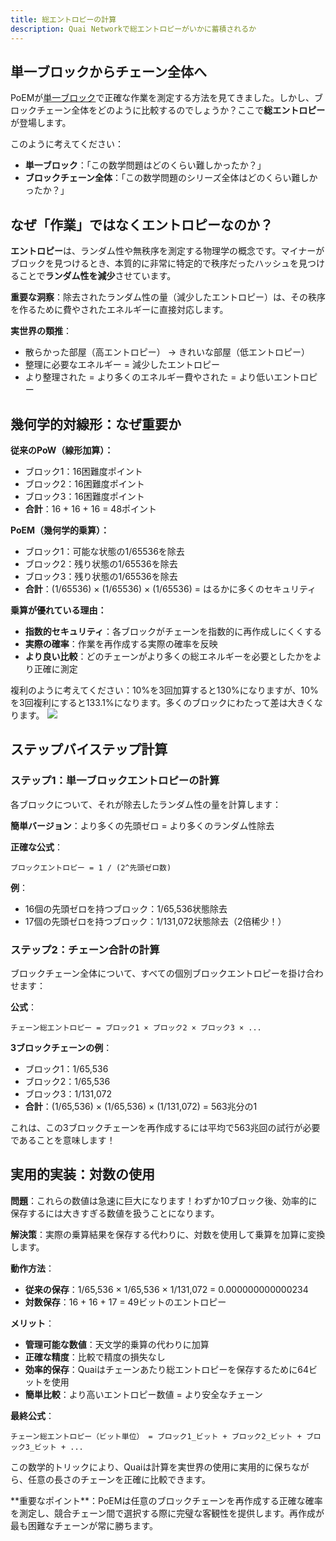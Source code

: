 ```yaml
---
title: 総エントロピーの計算
description: Quai Networkで総エントロピーがいかに蓄積されるか
---
```


## 単一ブロックからチェーン全体へ

PoEMが[単一ブロック](/jp/learn/advanced-introduction/poem/fork-choice/intrinsic-block-weight)で正確な作業を測定する方法を見てきました。しかし、ブロックチェーン全体をどのように比較するのでしょうか？ここで**総エントロピー**が登場します。

このように考えてください：
- **単一ブロック**：「この数学問題はどのくらい難しかったか？」
- **ブロックチェーン全体**：「この数学問題のシリーズ全体はどのくらい難しかったか？」

## なぜ「作業」ではなくエントロピーなのか？

**エントロピー**は、ランダム性や無秩序を測定する物理学の概念です。マイナーがブロックを見つけるとき、本質的に非常に特定的で秩序だったハッシュを見つけることで**ランダム性を減少**させています。

**重要な洞察**：除去されたランダム性の量（減少したエントロピー）は、その秩序を作るために費やされたエネルギーに直接対応します。

**実世界の類推**：
- 散らかった部屋（高エントロピー） → きれいな部屋（低エントロピー）
- 整理に必要なエネルギー = 減少したエントロピー
- より整理された = より多くのエネルギー費やされた = より低いエントロピー

## 幾何学的対線形：なぜ重要か

**従来のPoW（線形加算）：**
- ブロック1：16困難度ポイント
- ブロック2：16困難度ポイント
- ブロック3：16困難度ポイント
- **合計**：16 + 16 + 16 = 48ポイント

**PoEM（幾何学的乗算）：**
- ブロック1：可能な状態の1/65536を除去
- ブロック2：残り状態の1/65536を除去
- ブロック3：残り状態の1/65536を除去
- **合計**：(1/65536) × (1/65536) × (1/65536) = はるかに多くのセキュリティ

**乗算が優れている理由：**
- **指数的セキュリティ**：各ブロックがチェーンを指数的に再作成しにくくする
- **実際の確率**：作業を再作成する実際の確率を反映
- **より良い比較**：どのチェーンがより多くの総エネルギーを必要としたかをより正確に測定

<Note>
複利のように考えてください：10%を3回加算すると130%になりますが、10%を3回複利にすると133.1%になります。多くのブロックにわたって差は大きくなります。
</Note>

<Frame>
	<img src='/images/TotalEntropy.jpg' />
</Frame>

## ステップバイステップ計算

### ステップ1：単一ブロックエントロピーの計算

各ブロックについて、それが除去したランダム性の量を計算します：

**簡単バージョン**：より多くの先頭ゼロ = より多くのランダム性除去

**正確な公式**：
```
ブロックエントロピー = 1 / (2^先頭ゼロ数)
```

**例**：
- 16個の先頭ゼロを持つブロック：1/65,536状態除去
- 17個の先頭ゼロを持つブロック：1/131,072状態除去（2倍稀少！）

### ステップ2：チェーン合計の計算

ブロックチェーン全体について、すべての個別ブロックエントロピーを掛け合わせます：

**公式**：
```
チェーン総エントロピー = ブロック1 × ブロック2 × ブロック3 × ...
```

**3ブロックチェーンの例**：
- ブロック1：1/65,536
- ブロック2：1/65,536
- ブロック3：1/131,072
- **合計**：(1/65,536) × (1/65,536) × (1/131,072) = 563兆分の1

これは、この3ブロックチェーンを再作成するには平均で563兆回の試行が必要であることを意味します！

## 実用的実装：対数の使用

**問題**：これらの数値は急速に巨大になります！わずか10ブロック後、効率的に保存するには大きすぎる数値を扱うことになります。

**解決策**：実際の乗算結果を保存する代わりに、対数を使用して乗算を加算に変換します。

**動作方法**：
- **従来の保存**：1/65,536 × 1/65,536 × 1/131,072 = 0.000000000000234
- **対数保存**：16 + 16 + 17 = 49ビットのエントロピー

**メリット**：
- **管理可能な数値**：天文学的乗算の代わりに加算
- **正確な精度**：比較で精度の損失なし
- **効率的保存**：Quaiはチェーンあたり総エントロピーを保存するために64ビットを使用
- **簡単比較**：より高いエントロピー数値 = より安全なチェーン

**最終公式**：
```
チェーン総エントロピー（ビット単位） = ブロック1_ビット + ブロック2_ビット + ブロック3_ビット + ...
```

この数学的トリックにより、Quaiは計算を実世界の使用に実用的に保ちながら、任意の長さのチェーンを正確に比較できます。

<Note>
**重要なポイント**：PoEMは任意のブロックチェーンを再作成する正確な確率を測定し、競合チェーン間で選択する際に完璧な客観性を提供します。再作成が最も困難なチェーンが常に勝ちます。
</Note>